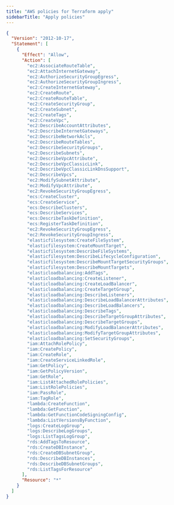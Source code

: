 ```yaml
---
title: "AWS policies for Terraform apply"
sidebarTitle: "Apply policies"
---
```


```json
{
  "Version": "2012-10-17",
  "Statement": [
    {
      "Effect": "Allow",
      "Action": [
        "ec2:AssociateRouteTable",
        "ec2:AttachInternetGateway",
        "ec2:AuthorizeSecurityGroupEgress",
        "ec2:AuthorizeSecurityGroupIngress",
        "ec2:CreateInternetGateway",
        "ec2:CreateRoute",
        "ec2:CreateRouteTable",
        "ec2:CreateSecurityGroup",
        "ec2:CreateSubnet",
        "ec2:CreateTags",
        "ec2:CreateVpc",
        "ec2:DescribeAccountAttributes",
        "ec2:DescribeInternetGateways",
        "ec2:DescribeNetworkAcls",
        "ec2:DescribeRouteTables",
        "ec2:DescribeSecurityGroups",
        "ec2:DescribeSubnets",
        "ec2:DescribeVpcAttribute",
        "ec2:DescribeVpcClassicLink",
        "ec2:DescribeVpcClassicLinkDnsSupport",
        "ec2:DescribeVpcs",
        "ec2:ModifySubnetAttribute",
        "ec2:ModifyVpcAttribute",
        "ec2:RevokeSecurityGroupEgress",
        "ecs:CreateCluster",
        "ecs:CreateService",
        "ecs:DescribeClusters",
        "ecs:DescribeServices",
        "ecs:DescribeTaskDefinition",
        "ecs:RegisterTaskDefinition",
        "ec2:RevokeSecurityGroupEgress",
        "ec2:RevokeSecurityGroupIngress",
        "elasticfilesystem:CreateFileSystem",
        "elasticfilesystem:CreateMountTarget",
        "elasticfilesystem:DescribeFileSystems",
        "elasticfilesystem:DescribeLifecycleConfiguration",
        "elasticfilesystem:DescribeMountTargetSecurityGroups",
        "elasticfilesystem:DescribeMountTargets",
        "elasticloadbalancing:AddTags",
        "elasticloadbalancing:CreateListener",
        "elasticloadbalancing:CreateLoadBalancer",
        "elasticloadbalancing:CreateTargetGroup",
        "elasticloadbalancing:DescribeListeners",
        "elasticloadbalancing:DescribeLoadBalancerAttributes",
        "elasticloadbalancing:DescribeLoadBalancers",
        "elasticloadbalancing:DescribeTags",
        "elasticloadbalancing:DescribeTargetGroupAttributes",
        "elasticloadbalancing:DescribeTargetGroups",
        "elasticloadbalancing:ModifyLoadBalancerAttributes",
        "elasticloadbalancing:ModifyTargetGroupAttributes",
        "elasticloadbalancing:SetSecurityGroups",
        "iam:AttachRolePolicy",
        "iam:CreatePolicy",
        "iam:CreateRole",
        "iam:CreateServiceLinkedRole",
        "iam:GetPolicy",
        "iam:GetPolicyVersion",
        "iam:GetRole",
        "iam:ListAttachedRolePolicies",
        "iam:ListRolePolicies",
        "iam:PassRole",
        "iam:TagRole",
        "lambda:CreateFunction",
        "lambda:GetFunction",
        "lambda:GetFunctionCodeSigningConfig",
        "lambda:ListVersionsByFunction",
        "logs:CreateLogGroup",
        "logs:DescribeLogGroups",
        "logs:ListTagsLogGroup",
        "rds:AddTagsToResource",
        "rds:CreateDBInstance",
        "rds:CreateDBSubnetGroup",
        "rds:DescribeDBInstances",
        "rds:DescribeDBSubnetGroups",
        "rds:ListTagsForResource"
      ],
      "Resource": "*"
    }
  ]
}
```
